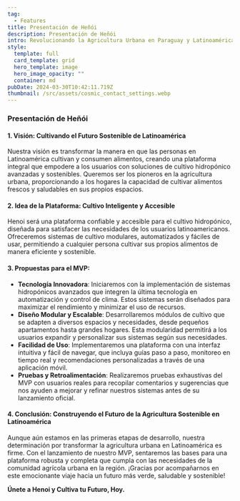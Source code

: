 ```yaml
---
tag:
  - Features
title: Presentación de Heñói
description: Presentación de Heñói
intro: Revolucionando la Agricultura Urbana en Paraguay y Latinoamérica
style:
  template: full
  card_template: grid
  hero_template: image
  hero_image_opacity: ""
  container: md
pubDate: 2024-03-30T10:42:11.719Z
thumbnail: /src/assets/cosmic_contact_settings.webp
---
```


### **Presentación de Heñói**

#### **1. Visión: Cultivando el Futuro Sostenible de Latinoamérica**

Nuestra visión es transformar la manera en que las personas en Latinoamérica cultivan y consumen alimentos, creando una plataforma integral que empodere a los usuarios con soluciones de cultivo hidropónico avanzadas y sostenibles. Queremos ser los pioneros en la agricultura urbana, proporcionando a los hogares la capacidad de cultivar alimentos frescos y saludables en sus propios espacios.

#### **2. Idea de la Plataforma: Cultivo Inteligente y Accesible**

Henoi será una plataforma confiable y accesible para el cultivo hidropónico, diseñada para satisfacer las necesidades de los usuarios latinoamericanos. Ofreceremos sistemas de cultivo modulares, automatizados y fáciles de usar, permitiendo a cualquier persona cultivar sus propios alimentos de manera eficiente y sostenible.

#### **3. Propuestas para el MVP:**

- **Tecnología Innovadora**: Iniciaremos con la implementación de sistemas hidropónicos avanzados que integren la última tecnología en automatización y control de clima. Estos sistemas serán diseñados para maximizar el rendimiento y minimizar el uso de recursos.
- **Diseño Modular y Escalable**: Desarrollaremos módulos de cultivo que se adapten a diversos espacios y necesidades, desde pequeños apartamentos hasta grandes hogares. Esta modularidad permitirá a los usuarios expandir y personalizar sus sistemas según sus necesidades.
- **Facilidad de Uso**: Implementaremos una plataforma con una interfaz intuitiva y fácil de navegar, que incluya guías paso a paso, monitoreo en tiempo real y recomendaciones personalizadas a través de una aplicación móvil.
- **Pruebas y Retroalimentación**: Realizaremos pruebas exhaustivas del MVP con usuarios reales para recopilar comentarios y sugerencias que nos ayuden a mejorar y refinar nuestros sistemas antes de su lanzamiento oficial.

#### **4. Conclusión: Construyendo el Futuro de la Agricultura Sostenible en Latinoamérica**

Aunque aún estamos en las primeras etapas de desarrollo, nuestra determinación por transformar la agricultura urbana en Latinoamérica es firme. Con el lanzamiento de nuestro MVP, sentaremos las bases para una plataforma robusta y completa que cumpla con las necesidades de la comunidad agrícola urbana en la región. ¡Gracias por acompañarnos en este emocionante viaje hacia un futuro más verde, saludable y sostenible!

**Únete a Henoi y Cultiva tu Futuro, Hoy.**
